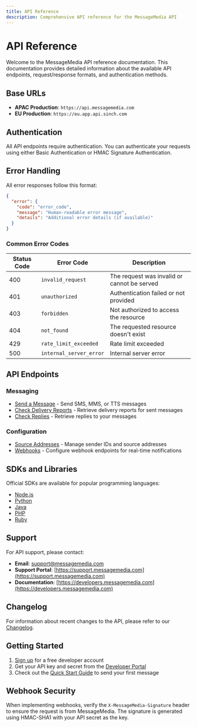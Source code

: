 ```yaml
---
title: API Reference
description: Comprehensive API reference for the MessageMedia API
---
```


# API Reference

Welcome to the MessageMedia API reference documentation. This documentation provides detailed information about the available API endpoints, request/response formats, and authentication methods.

## Base URLs

- **APAC Production**: `https://api.messagemedia.com`
- **EU Production**: `https://eu.app.api.sinch.com`

## Authentication

All API endpoints require authentication. You can authenticate your requests using either Basic Authentication or HMAC Signature Authentication.

## Error Handling

All error responses follow this format:

```json
{
  "error": {
    "code": "error_code",
    "message": "Human-readable error message",
    "details": "Additional error details (if available)"
  }
}
```

### Common Error Codes

| Status Code | Error Code | Description |
|-------------|------------|-------------|
| 400 | `invalid_request` | The request was invalid or cannot be served |
| 401 | `unauthorized` | Authentication failed or not provided |
| 403 | `forbidden` | Not authorized to access the resource |
| 404 | `not_found` | The requested resource doesn't exist |
| 429 | `rate_limit_exceeded` | Rate limit exceeded |
| 500 | `internal_server_error` | Internal server error |

## API Endpoints

### Messaging

- [Send a Message](/api-reference/messages/send-message) - Send SMS, MMS, or TTS messages
- [Check Delivery Reports](/api-reference/messages/check-delivery-reports) - Retrieve delivery reports for sent messages
- [Check Replies](/api-reference/messages/check-replies) - Retrieve replies to your messages

### Configuration

- [Source Addresses](/api-reference/configuration/source-addresses) - Manage sender IDs and source addresses
- [Webhooks](/api-reference/configuration/webhooks) - Configure webhook endpoints for real-time notifications

## SDKs and Libraries

Official SDKs are available for popular programming languages:

- [Node.js](https://github.com/messagemedia/messages-nodejs-sdk)
- [Python](https://github.com/messagemedia/messages-python-sdk)
- [Java](https://github.com/messagemedia/messages-java-sdk)
- [PHP](https://github.com/messagemedia/messages-php-sdk)
- [Ruby](https://github.com/messagemedia/messages-ruby-sdk)

## Support

For API support, please contact:

- **Email**: support@messagemedia.com
- **Support Portal**: [https://support.messagemedia.com](https://support.messagemedia.com)
- **Documentation**: [https://developers.messagemedia.com](https://developers.messagemedia.com)

## Changelog

For information about recent changes to the API, please refer to our [Changelog](https://developers.messagemedia.com/changelog).

## Getting Started

1. [Sign up](https://developers.messagemedia.com/register/) for a free developer account
2. Get your API key and secret from the [Developer Portal](https://developers.messagemedia.com/)
3. Check out the [Quick Start Guide](/quickstart) to send your first message

## Webhook Security

When implementing webhooks, verify the `X-MessageMedia-Signature` header to ensure the request is from MessageMedia. The signature is generated using HMAC-SHA1 with your API secret as the key.
